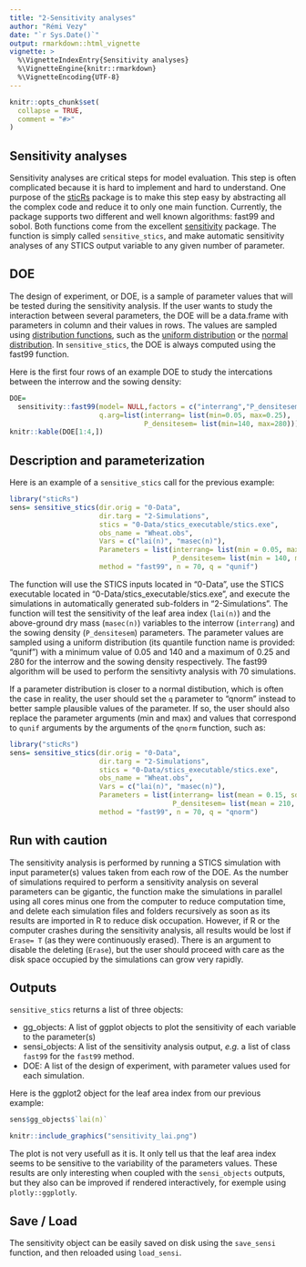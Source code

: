 ```yaml
---
title: "2-Sensitivity analyses"
author: "Rémi Vezy"
date: "`r Sys.Date()`"
output: rmarkdown::html_vignette
vignette: >
  %\VignetteIndexEntry{Sensitivity analyses}
  %\VignetteEngine{knitr::rmarkdown}
  %\VignetteEncoding{UTF-8}
---
```


```r
knitr::opts_chunk$set(
  collapse = TRUE,
  comment = "#>"
)
```

## Sensitivity analyses

Sensitivity analyses are critical steps for model evaluation. This step is often complicated because it is hard to implement and hard to understand. One purpose of the [sticRs](https://vezy.github.io/sticRs/) package is to make this step easy by abstracting all the complex code and reduce it to only one main function.
Currently, the package supports two different and well known algorithms: fast99 and sobol. Both functions come from the excellent [sensitivity](https://cran.r-project.org/web/packages/sensitivity/index.html) package.
The function is simply called `sensitive_stics`, and make automatic sensitivity analyses of any STICS output variable to any given number of parameter.

## DOE

The design of experiment, or DOE, is a sample of parameter values that will be tested during the sensitivity analysis. If the user wants to study the interaction between several parameters, the DOE will be a data.frame with parameters in column and their values in rows. The values are sampled using [distribution functions](https://www.rdocumentation.org/packages/stats/versions/3.5.1/topics/Distributions), such as the [uniform distribution](https://www.rdocumentation.org/packages/stats/versions/3.5.1/topics/Uniform) or the [normal distribution](https://www.rdocumentation.org/packages/stats/versions/3.5.1/topics/Normal). In `sensitive_stics`, the DOE is always computed using the fast99 function. 

Here is the first four rows of an example DOE to study the intercations between the interrow and the sowing density: 
```r
DOE= 
  sensitivity::fast99(model= NULL,factors = c("interrang","P_densitesem"),n=70,q="qunif",
                      q.arg=list(interrang= list(min=0.05, max=0.25),
                                 P_densitesem= list(min=140, max=280)))$X
knitr::kable(DOE[1:4,])
```

## Description and parameterization

Here is an example of a `sensitive_stics` call for the previous example:
```r
library("sticRs")
sens= sensitive_stics(dir.orig = "0-Data",
                      dir.targ = "2-Simulations",
                      stics = "0-Data/stics_executable/stics.exe",
                      obs_name = "Wheat.obs",
                      Vars = c("lai(n)", "masec(n)"),
                      Parameters = list(interrang= list(min = 0.05, max = 0.25),
                                        P_densitesem= list(min = 140, max = 280)),
                      method = "fast99", n = 70, q = "qunif")
```

The function will use the STICS inputs located in "0-Data", use the STICS executable located in "0-Data/stics_executable/stics.exe", and execute the simulations in automatically generated sub-folders in "2-Simulations". The function will test the sensitivity of the leaf area index (`lai(n)`) and the above-ground dry mass (`masec(n)`) variables to the interrow (`interrang`) and the sowing density (`P_densitesem`) parameters. The parameter values are sampled using a uniform distribution (its quantile function name is provided: "qunif") with a minimum value of 0.05 and 140 and a maximum of 0.25 and 280 for the interrow and the sowing density respectively. The fast99 algorithm will be used to perform the sensitivty analysis with 70 simulations.

If a parameter distribution is closer to a normal distibution, which is often the case in reality, the user should set the `q` parameter to "qnorm" instead to better sample plausible values of the parameter. If so, the user should also replace the parameter arguments (min and max) and values that correspond to `qunif` arguments by the arguments of the `qnorm` function, such as:
```r
library("sticRs")
sens= sensitive_stics(dir.orig = "0-Data",
                      dir.targ = "2-Simulations",
                      stics = "0-Data/stics_executable/stics.exe",
                      obs_name = "Wheat.obs",
                      Vars = c("lai(n)", "masec(n)"),
                      Parameters = list(interrang= list(mean = 0.15, sd = 0.05),
                                        P_densitesem= list(mean = 210, sd = 70)),
                      method = "fast99", n = 70, q = "qnorm")
```

## Run with caution

The sensitivity analysis is performed by running a STICS simulation with input parameter(s) values taken from each row of the DOE. As the number of simulations required to perform a sensitivity analysis on several parameters can be gigantic, the function make the simulations in parallel using all cores minus one from the computer to reduce computation time, and delete each simulation files and folders recursively as soon as its results are imported in R to reduce disk occupation. However, if R or the computer crashes during the sensitivity analysis, all results would be lost if `Erase= T` (as they were continuously erased). There is an argument to disable the deleting (`Erase`), but the user should proceed with care as the disk space occupied by the simulations can grow very rapidly.

## Outputs

`sensitive_stics` returns a list of three objects: 

* gg_objects: A list of ggplot objects to plot the sensitivity of each variable to the parameter(s) 
* sensi_objects: A list of the sensitivity analysis output, *e.g.* a list of class `fast99` for the `fast99` method.
* DOE: A list of the design of experiment, with parameter values used for each simulation.

Here is the ggplot2 object for the leaf area index from our previous example:
```r
sens$gg_objects$`lai(n)`
```

```r
knitr::include_graphics("sensitivity_lai.png")
```

The plot is not very usefull as it is. It only tell us that the leaf area index seems to be sensitive to the variability of the parameters values. These results are only interesting when coupled with the `sensi_objects` outputs, but they also can be improved if rendered interactively, for exemple using `plotly::ggplotly`.

## Save / Load

The sensitivity object can be easily saved on disk using the `save_sensi` function, and then reloaded using `load_sensi`. 
